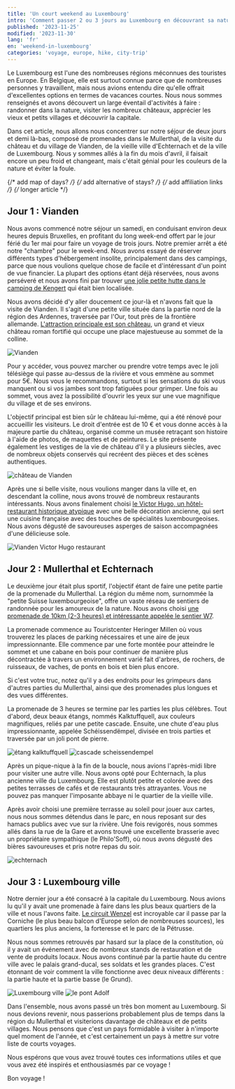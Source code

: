 ```yaml
---
title: 'Un court weekend au Luxembourg'
intro: 'Comment passer 2 ou 3 jours au Luxembourg en découvrant sa nature, ses châteaux et la ville ?'
published: '2023-11-25'
modified: '2023-11-30'
lang: 'fr'
en: 'weekend-in-luxembourg'
categories: 'voyage, europe, hike, city-trip'
---
```



Le Luxembourg est l'une des nombreuses régions méconnues des touristes en Europe. En Belgique, elle est surtout connue parce que de nombreuses personnes y travaillent, mais nous avions entendu dire qu'elle offrait d'excellentes options en termes de vacances courtes. Nous nous sommes renseignés et avons découvert un large éventail d'activités à faire : randonner dans la nature, visiter les nombreux châteaux, apprécier les vieux et petits villages et découvrir la capitale.

Dans cet article, nous allons nous concentrer sur notre séjour de deux jours et demi là-bas, composé de promenades dans le Mullerthal, de la visite du château et du village de Vianden, de la vieille ville d'Echternach et de la ville de Luxembourg. Nous y sommes allés à la fin du mois d'avril, il faisait encore un peu froid et changeant, mais c'était génial pour les couleurs de la nature et éviter la foule.

{/* add map of days? */}
{/* add alternative of stays? */}
{/* add affiliation links */}
{/* longer article */}

## Jour 1 : Vianden

Nous avons commencé notre séjour un samedi, en conduisant environ deux heures depuis Bruxelles, en profitant du long week-end offert par le jour férié du 1er mai pour faire un voyage de trois jours. Notre premier arrêt a été notre "chambre" pour le week-end. Nous avons essayé de réserver différents types d'hébergement insolite, principalement dans des campings, parce que nous voulions quelque chose de facile et d'intéressant d'un point de vue financier. La plupart des options étant déjà réservées, nous avons perséveré et nous avons fini par trouver <a href="https://kengert.lu/fr/locations/#quartier-huetten" target="_blank">une jolie petite hutte dans le camping de Kengert</a> qui était bien localisée.

Nous avons décidé d'y aller doucement ce jour-là et n'avons fait que la visite de Vianden. Il s'agit d'une petite ville située dans la partie nord de la région des Ardennes, traversée par l'Our, tout près de la frontière allemande. <a href="https://castle-vianden.lu/fr/" target="_blank">L'attraction principale est son château</a>, un grand et vieux château roman fortifié qui occupe une place majestueuse au sommet de la colline.

![Vianden](/images/content/weekend-in-luxembourg/vianden.jpg)

Pour y accéder, vous pouvez marcher ou prendre votre temps avec le joli télésiège qui passe au-dessus de la rivière et vous emmène au sommet pour 5€. Nous vous le recommandons, surtout si les sensations du ski vous manquent ou si vos jambes sont trop fatiguées pour grimper. Une fois au sommet, vous avez la possibilité d'ouvrir les yeux sur une vue magnifique du village et de ses environs.

L'objectif principal est bien sûr le château lui-même, qui a été rénové pour accueillir les visiteurs. Le droit d'entrée est de 10 € et vous donne accès à la majeure partie du château, organisé comme un musée retraçant son histoire à l'aide de photos, de maquettes et de peintures. Le site présente également les vestiges de la vie de château d'il y a plusieurs siècles, avec de nombreux objets conservés qui recréent des pièces et des scènes authentiques.

![château de Vianden](/images/content/weekend-in-luxembourg/castle.jpg)

Après une si belle visite, nous voulions manger dans la ville et, en descendant la colline, nous avons trouvé de nombreux restaurants intéressants. Nous avons finalement choisi <a href="https://www.hotelvictorhugo.lu/le-restaurant/" target="_blank">le Victor Hugo, un hôtel-restaurant historique atypique</a> avec une belle décoration ancienne, qui sert une cuisine française avec des touches de spécialités luxembourgeoises. Nous avons dégusté de savoureuses asperges de saison accompagnées d'une délicieuse sole.

![Vianden Victor Hugo restaurant](/images/content/weekend-in-luxembourg/victor-hugo.jpg)

## Jour 2 : Mullerthal et Echternach

Le deuxième jour était plus sportif, l'objectif étant de faire une petite partie de la promenade du Mullerthal. La région du même nom, surnommée la "petite Suisse luxembourgeoise", offre un vaste réseau de sentiers de randonnée pour les amoureux de la nature. Nous avons choisi <a href="https://www.mullerthal.lu/fr/fiche/walking/sentier-local-w7" target="_blank">une promenade de 10km (2-3 heures) et intéressante appelée le sentier W7</a>.

La promenade commence au Touristcenter Heringer Millen où vous trouverez les places de parking nécessaires et une aire de jeux impressionnante. Elle commence par une forte montée pour atteindre le sommet et une cabane en bois pour continuer de manière plus décontractée à travers un environnement varié fait d'arbres, de rochers, de ruisseaux, de vaches, de ponts en bois et bien plus encore.

Si c'est votre truc, notez qu'il y a des endroits pour les grimpeurs dans d'autres parties du Mullerthal, ainsi que des promenades plus longues et des vues différentes.

La promenade de 3 heures se termine par les parties les plus célèbres. Tout d'abord, deux beaux étangs, nommés Kalktuffquell, aux couleurs magnifiques, reliés par une petite cascade. Ensuite, une chute d'eau plus impressionnante, appelée Schéissendëmpel, divisée en trois parties et traversée par un joli pont de pierre.

![étang kalktuffquell](/images/content/weekend-in-luxembourg/kalktuffquell.jpg)
![cascade scheissendempel](/images/content/weekend-in-luxembourg/scheissendempel.jpg)

Après un pique-nique à la fin de la boucle, nous avions l'après-midi libre pour visiter une autre ville. Nous avons opté pour Echternach, la plus ancienne ville du Luxembourg. Elle est plutôt petite et colorée avec des petites terrasses de cafés et de restaurants très attrayantes. Vous ne pouvez pas manquer l'imposante abbaye ni le quartier de la vieille ville.

Après avoir choisi une première terrasse au soleil pour jouer aux cartes, nous nous sommes détendus dans le parc, en nous reposant sur des hamacs publics avec vue sur la rivière. Une fois revigorés, nous sommes allés dans la rue de la Gare et avons trouvé une excellente brasserie avec un propriétaire sympathique (le Philo'Soff), où nous avons dégusté des bières savoureuses et pris notre repas du soir.

![echternach](/images/content/weekend-in-luxembourg/echternach.jpg)

## Jour 3 : Luxembourg ville

Notre dernier jour a été consacré à la capitale du Luxembourg. Nous avions lu qu'il y avait une promenade à faire dans les plus beaux quartiers de la ville et nous l'avons faite. <a href="https://www.visitluxembourg.com/fr/tour/circuit-pedestre-wenzel" target="_blank">Le circuit Wenzel</a> est incroyable car il passe par la Corniche (le plus beau balcon d'Europe selon de nombreuses sources), les quartiers les plus anciens, la forteresse et le parc de la Pétrusse.

Nous nous sommes retrouvés par hasard sur la place de la constitution, où il y avait un événement avec de nombreux stands de restauration et de vente de produits locaux. Nous avons continué par la partie haute du centre ville avec le palais grand-ducal, ses soldats et les grandes places. C'est étonnant de voir comment la ville fonctionne avec deux niveaux différents : la partie haute et la partie basse (le Grund).

![Luxembourg ville](/images/content/weekend-in-luxembourg/city.jpg)
![le pont Adolf](/images/content/weekend-in-luxembourg/bridge.jpg)

Dans l'ensemble, nous avons passé un très bon moment au Luxembourg. Si nous devions revenir, nous passerions probablement plus de temps dans la région du Mullerthal et visiterions davantage de châteaux et de petits villages. Nous pensons que c'est un pays formidable à visiter à n'importe quel moment de l'année, et c'est certainement un pays à mettre sur votre liste de courts voyages.

Nous espérons que vous avez trouvé toutes ces informations utiles et que vous avez été inspirés et enthousiasmés par ce voyage !

Bon voyage !

